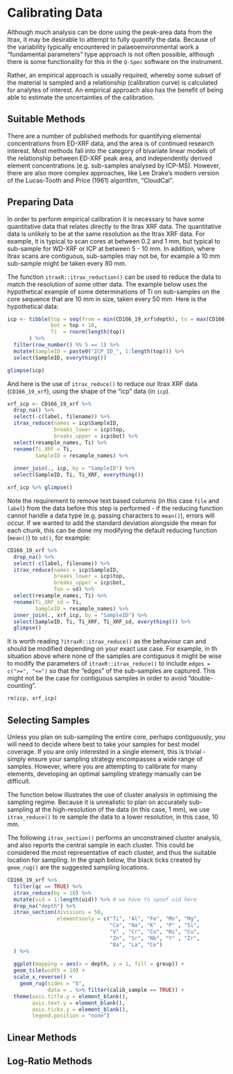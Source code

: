 # Calibrating Data

Although much analysis can be done using the peak-area data from the Itrax, it may be desirable to attempt to fully quantify the data. Because of the variability typically encountered in palaeoenvironmental work a "fundamental parameters" type approach is not often possible, although there is some functionality for this in the `Q-Spec` software on the instrument. 

Rather, an empirical approach is usually required, whereby some subset of the material is sampled and a relationship (calibration curve) is calculated for analytes of interest. An empirical approach also has the benefit of being able to estimate the uncertainties of the calibration. 

## Suitable Methods

There are a number of published methods for quantifying elemental concentrations from ED-XRF data, and the area is of continued research interest. Most methods fall into the category of bivariate linear models of the relationship between ED-XRF peak area, and independently derived element concentrations (e.g. sub-samples analysed by ICP-MS). However, there are also more complex approaches, like Lee Drake's modern version of the Lucas-Tooth and Price (1961) algorithm, "CloudCal". 

## Preparing Data

In order to perform empirical calibration it is necessary to have some quantitative data that relates directly to the Itrax XRF data. The quantitative data is unlikely to be at the same resolution as the Itrax XRF data. For example, it is typical to scan cores at between 0.2 and 1 mm, but typical to sub-sample for WD-XRF or ICP at between 5 - 10 mm. In addition, where Itrax scans are contiguous, sub-samples may not be, for example a 10 mm sub-sample might be taken every 80 mm.

The function `itraxR::itrax_reduction()` can be used to reduce the data to match the resolution of some other data. The example below uses the hypothetical example of some determinations of Ti on sub-samples on the core sequence that are 10 mm in size, taken every 50 mm. Here is the hypothetical data:

```r
icp <- tibble(top = seq(from = min(CD166_19_xrf$depth), to = max(CD166_19_xrf$depth)-10, by = 10),
              bot = top + 10,
              Ti  = rnorm(length(top))
       ) %>%
  filter(row_number() %% 5 == 1) %>%
  mutate(SampleID = paste0("ICP_ID_", 1:length(top))) %>%
  select(SampleID, everything())
```

```r
glimpse(icp)
```

And here is the use of `itrax_reduce()` to reduce our Itrax XRF data (`CD166_19_xrf`), using the shape of the "icp" data (in `icp`). 

```r
xrf_icp <- CD166_19_xrf %>%
  drop_na() %>%
  select(-c(label, filename)) %>%
  itrax_reduce(names = icp$SampleID,
               breaks_lower = icp$top,
               breaks_upper = icp$bot) %>%
  select(resample_names, Ti) %>%
  rename(Ti_XRF = Ti,
         SampleID = resample_names) %>%
  
  inner_join(., icp, by = "SampleID") %>%
  select(SampleID, Ti, Ti_XRF, everything())

xrf_icp %>% glimpse()
```

Note the requirement to remove text based columns (in this case `file` and `label`) from the data before this step is performed - if the reducing function cannot handle a data type (e.g. passing characters to `mean()`), errors will occur. If we wanted to add the standard deviation alongside the mean for each chunk, this can be done my modifying the default reducing function (`mean()`) to `sd()`, for example:

```r
CD166_19_xrf %>%
  drop_na() %>%
  select(-c(label, filename)) %>%
  itrax_reduce(names = icp$SampleID,
               breaks_lower = icp$top,
               breaks_upper = icp$bot,
               fun = sd) %>%
  select(resample_names, Ti) %>%
  rename(Ti_XRF_sd = Ti,
         SampleID = resample_names) %>%
  inner_join(., xrf_icp, by = "SampleID") %>%
  select(SampleID, Ti, Ti_XRF, Ti_XRF_sd, everything()) %>%
  glimpse()
```

It is worth reading `?itraxR::itrax_reduce()` as the behaviour can and should be modified depending on your exact use case. For example, in th situation above where none of the samples are contiguous it might be wise to modify the parameters of `itraxR::itrax_reduce()` to include `edges = c(">=", "<=")` so that the "edges" of the sub-samples are captured. This might not be the case for contiguous samples in order to avoid "double-counting". 

```r
rm(icp, xrf_icp)
```

## Selecting Samples

Unless you plan on sub-sampling the entire core, perhaps contiguously, you will need to decide where best to take your samples for best model coverage. If you are only interested in a single element, this is trivial - simply ensure your sampling strategy encompasses a wide range of samples. However, where you are attempting to calibrate for many elements, developing an optimal sampling strategy manually can be difficult. 

The function below illustrates the use of cluster analysis in optimising the sampling regime. Because it is unrealistic to plan on accurately sub-sampling at the high-resolution of the data (in this case, 1 mm), we use `itrax_reduce()` to re sample the data to a lower resolution, in this case, 10 mm. 

The following `itrax_section()` performs an unconstrained cluster analysis, and also reports the central sample in each cluster. This could be considered the most representative of each cluster, and thus the suitable location for sampling. In the graph below, the black ticks created by `geom_rug()` are the suggested sampling locations.

```r
CD166_19_xrf %>%
  filter(qc == TRUE) %>%
  itrax_reduce(by = 10) %>%
  mutate(uid = 1:length(uid)) %>% # we have to spoof uid here
  drop_na("depth") %>%
  itrax_section(divisions = 50, 
                elementsonly = c("Ti", "Al", "Fe", "Mn", "Mg", 
                                 "Ca", "Na", "K" , "P" , "Si", 
                                 "V" , "Cr", "Co", "Ni", "Cu", 
                                 "Zn", "Sr", "Nb", "Y" , "Zr", 
                                 "Ba", "La", "Ce")
  ) %>%
  
  ggplot(mapping = aes(x = depth, y = 1, fill = group)) + 
  geom_tile(width = 10) +
  scale_x_reverse() +
    geom_rug(sides = "b", 
             data = . %>% filter(calib_sample == TRUE)) +
  theme(axis.title.y = element_blank(),
        axis.text.y = element_blank(),
        axis.ticks.y = element_blank(),
        legend.position = "none") 
```

## Linear Methods

## Log-Ratio Methods
